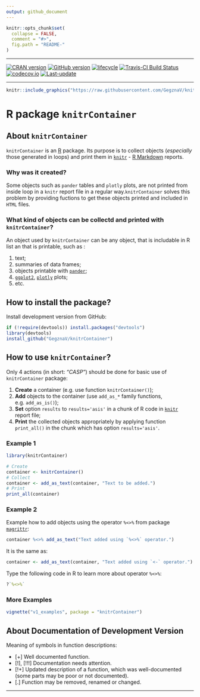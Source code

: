 ```yaml
---
output: github_document
---
```


<!-- README.md is generated from README.Rmd. Please edit that file -->
 
```r
knitr::opts_chunk$set(
  collapse = FALSE,
  comment = "#>",
  fig.path = "README-"
)
```

***

[![CRAN version](http://www.r-pkg.org/badges/version/knitrContainer)](https://cran.r-project.org/package=knitrContainer)
[![GitHub version](https://img.shields.io/badge/GitHub-v`r packageVersion("knitrContainer")`-brightgreen.svg)](https://github.com/GegznaV/knitrContainer)
[![lifecycle](https://img.shields.io/badge/lifecycle-experimental-orange.svg)](https://www.tidyverse.org/lifecycle/#experimental)
[![Travis-CI Build Status](https://travis-ci.org/GegznaV/knitrContainer.png?branch=master)](https://travis-ci.org/GegznaV/knitrContainer)
[![codecov.io](https://codecov.io/github/GegznaV/knitrContainer/coverage.svg?branch=master)](https://codecov.io/github/GegznaV/knitrContainer?branch=master)
[![Last-update](https://img.shields.io/badge/last%20update-`r gsub('-', '--', Sys.Date())`-yellowgreen.svg)](/commits/master)

***


```r
knitr::include_graphics("https://raw.githubusercontent.com/GegznaV/knitrContainer/master/docs/logo.png")
```


<!-- **knitrContainer** - collect and print multiple objects in a `Knitr` R Markdown report -->
  
R package `knitrContainer` 
=============================


About `knitrContainer`
----------------------

`knitrContainer` is an [R](https://cran.r-project.org/) package. Its purpose is
to collect objects (*especially* those generated in loops) and print them in [`knitr`](http://yihui.name/knitr/) - [R Markdown](http://rmarkdown.rstudio.com/) reports.

###  Why was it created? 

Some objects such as  `pander` tables and `plotly` plots, are not printed from
inside loop in a `knitr` report file in a regular way.`knitrContainer` solves
this problem by providing fuctions to get these objects printed and included 
in `HTML` files.
 
### What kind of objects can be collectd and printed with `knitrContainer`?

 An object used by `knitrContainer` can be any object, that is
 includable in R list an that is printable, such as :
 
 1. text;
 2. summaries of data frames;
 3. objects printable with [`pander`](http://rapporter.github.io/pander/);
 4. [`ggplot2`](http://ggplot2.org/), [`plotly`](https://plot.ly/r/) 
 plots;
 5. etc.
  

How to install the package?
-----------------------------

Install development version from GitHub:
```r
if (!require(devtools)) install.packages("devtools")
library(devtools)
install_github("GegznaV/knitrContainer")
```


How to use `knitrContainer`? 
-----------------------------

Only 4 actions (in short: _"CASP"_) should be done for basic use of `knitrContainer` package:

1. **Create** a container (e.g. use function `knitrContainer()`);
2. **Add** objects to the container (use `add_as_*` family functions, e.g. `add_as_is()`);
3. **Set** option `results` to `results='asis'` in a chunk of R code in [`knitr`](http://yihui.name/knitr/) report file;
4. **Print** the collected objects appropriately by applying
function `print_all()` in the chunk which has option `results='asis'`.
  



### Example 1

```r
library(knitrContainer)
```
```r
# Create
container <- knitrContainer()
# Collect
container <- add_as_text(container, "Text to be added.")
# Print
print_all(container)
```

### Example 2

Example how to add objects using the operator `%<>%` from package
[`magrittr`](https://github.com/smbache/magrittr#compound-assignment-pipe-operations):
```r
container %<>% add_as_text("Text added using `%<>%` operator.")
```

It is the same as:
```r
container <- add_as_text(container, "Text added using `<-` operator.")
```  

Type the following code in R to learn more about operator `%<>%`:

```r
?`%<>%`
```

### More Examples

```r
vignette("v1_examples", package = "knitrContainer")
```


About Documentation of Development Version
-------------------------------------------

Meaning of symbols in function descriptions:

- [+] Well documented function.
- [!], [!!!] Documentation needs attention.
- [!+] Updated description of a function, which was well-documented (some parts may be poor or not documented).
- [.] Function may be removed, renamed or changed.



* * *



